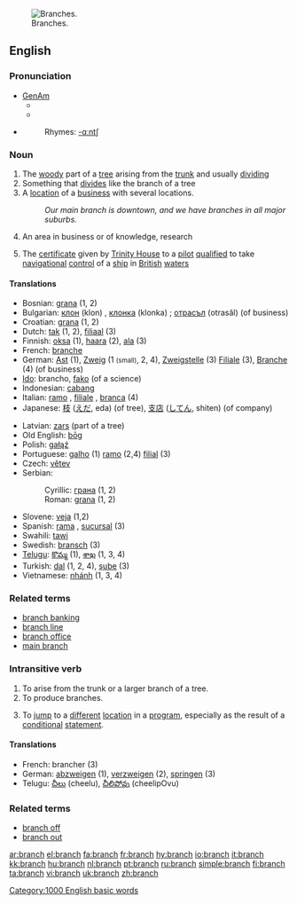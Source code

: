 [[Image:Acacia constricta branch.jpg|thumb|right|Branches.]]
==English==

===Pronunciation===
*[[w:General American|GenAm]]
**{{IPA|/brænʧ/}}
**{{SAMPA|/br{ntS/}}
*{{audio|en-us-branch.ogg|Audio (US)}}
*:Rhymes: [[Rhymes:English:-ɑːntʃ|-ɑːntʃ]]

===Noun===
{{en-noun|es}}

# The [[woody]] part of a [[tree]] arising from the [[trunk]] and usually [[dividing]]
# Something that [[divide]]s like the branch of a tree
# A [[location]] of a [[business]] with several locations.
#: ''Our main branch is downtown, and we have branches in all major suburbs.''
# An area in business or of knowledge, research
#{{nautical}} The [[certificate]] given by [[Trinity House]] to a [[pilot]] [[qualified]] to take [[navigational]] [[control]] of a [[ship]] in [[British]] [[water]]s

====Translations====
{{rfc-trans}}
{{top}}
*Bosnian: [[grana#Bosnian|grana]] {{f}} (1, 2)
*Bulgarian: [[клон]] (klon) {{m}}, [[клонка]] (klonka) {{f}}; [[отрасъл]] (otrasăl) {{m}} (of business)
*Croatian: [[grana#Croatian|grana]] {{f}} (1, 2)
*Dutch: [[tak]] (1, 2), [[filiaal]] (3)
*Finnish: [[oksa]] (1), [[haara]] (2), [[ala]] (3)
*French: [[branche]] {{f}}
*German: [[Ast]] {{m}} (1), [[Zweig]] {{m}} (1 <small>(small)</small>, 2, 4), [[Zweigstelle]] {{f}} (3) [[Filiale]] {{f}} (3), [[Branche]] (4) (of business)
*[[Ido]]: brancho, [[fako]] (of a science)
*Indonesian: [[cabang]]
*Italian: [[ramo]] {{m}}, [[filiale]] {{f}}, [[branca]] {{f}} (4)
*Japanese: [[枝]] ([[えだ]], eda) (of tree), [[支店]] ([[してん]], shiten) (of company)
{{mid}}
*Latvian: [[zars]] {{m}} (part of a tree)
*Old English: [[bog|bōg]] {{n}}
*Polish: [[gałąź]] {{f}}
*Portuguese: [[galho]] {{m}} (1)  [[ramo]] {{m}} (2,4)  [[filial]] {{f}} (3)
*Czech: [[větev]]
*Serbian:
*:Cyrillic: [[грана#Serbian|грана]] {{f}} (1, 2)
*:Roman: [[grana#Serbian|grana]] {{f}} (1, 2)
*Slovene: [[veja]] {{f}} (1,2)
*Spanish: [[rama]] {{f}}, [[sucursal]] {{f}} (3)
*Swahili: [[tawi]]
*Swedish: [[bransch]] (3)
*[[Telugu]]: [[కొమ్మ]] (1), [[శాఖ]] (1, 3, 4)
*Turkish: [[dal]] (1, 2, 4), [[şube]] (3)
*Vietnamese: [[nhánh]] (1, 3, 4)
{{bottom}}

===Related terms===
*[[branch banking]]
*[[branch line]]
*[[branch office]]
*[[main branch]]

===Intransitive verb===
{{en-verb|branch|es}}

# To arise from the trunk or a larger branch of a tree.
# To produce branches.
# {{computing}} To [[jump]] to a [[different]] [[location]] in a [[program]], especially as the result of a [[conditional]] [[statement]].

====Translations====
{{rfc-trans}}
*French: brancher (3)
*German: [[abzweigen]] (1), [[verzweigen]] (2), [[springen]] (3)
*Telugu: [[చీలు]] (cheelu), [[చీలిపోవు]] (cheelipOvu)

===Related terms===
*[[branch off]]
*[[branch out]]

[[Category:1000 English basic words]]

[[ar:branch]]
[[el:branch]]
[[fa:branch]]
[[fr:branch]]
[[hy:branch]]
[[io:branch]]
[[it:branch]]
[[kk:branch]]
[[hu:branch]]
[[nl:branch]]
[[pt:branch]]
[[ru:branch]]
[[simple:branch]]
[[fi:branch]]
[[ta:branch]]
[[vi:branch]]
[[uk:branch]]
[[zh:branch]]